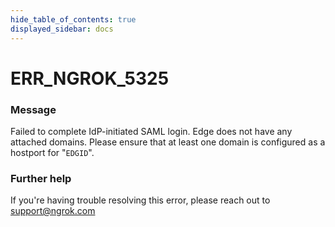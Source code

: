 ```yaml
---
hide_table_of_contents: true
displayed_sidebar: docs
---
```



# ERR_NGROK_5325

### Message

Failed to complete IdP-initiated SAML login. Edge does not have any attached domains. Please ensure that at least one domain is configured as a hostport for "`EDGID`".

### Further help

If you're having trouble resolving this error, please reach out to [support@ngrok.com](mailto:support@ngrok.com?subject=Help%20with%20ERR_NGROK_5325)

<ErrorDetails error="err_ngrok_5325" />
